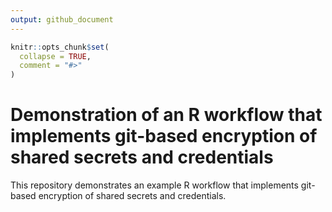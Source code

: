 ```yaml
---
output: github_document
---
```


<!-- README.md is generated from README.Rmd. Please edit that file -->

```r
knitr::opts_chunk$set(
  collapse = TRUE,
  comment = "#>"
)
```

# Demonstration of an R workflow that implements git-based encryption of shared secrets and credentials

<!-- badges: start -->
<!-- badges: end -->

This repository demonstrates an example R workflow that implements git-based encryption of shared secrets and credentials.
